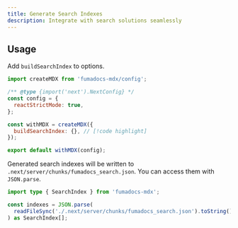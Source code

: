 ```yaml
---
title: Generate Search Indexes
description: Integrate with search solutions seamlessly
---
```


## Usage

Add `buildSearchIndex` to options.

```js
import createMDX from 'fumadocs-mdx/config';

/** @type {import('next').NextConfig} */
const config = {
  reactStrictMode: true,
};

const withMDX = createMDX({
  buildSearchIndex: {}, // [!code highlight]
});

export default withMDX(config);
```

Generated search indexes will be written to `.next/server/chunks/fumadocs_search.json`.
You can access them with `JSON.parse`.

```ts title="update-index.mts"
import type { SearchIndex } from 'fumadocs-mdx';

const indexes = JSON.parse(
  readFileSync('./.next/server/chunks/fumadocs_search.json').toString()
) as SearchIndex[];
```